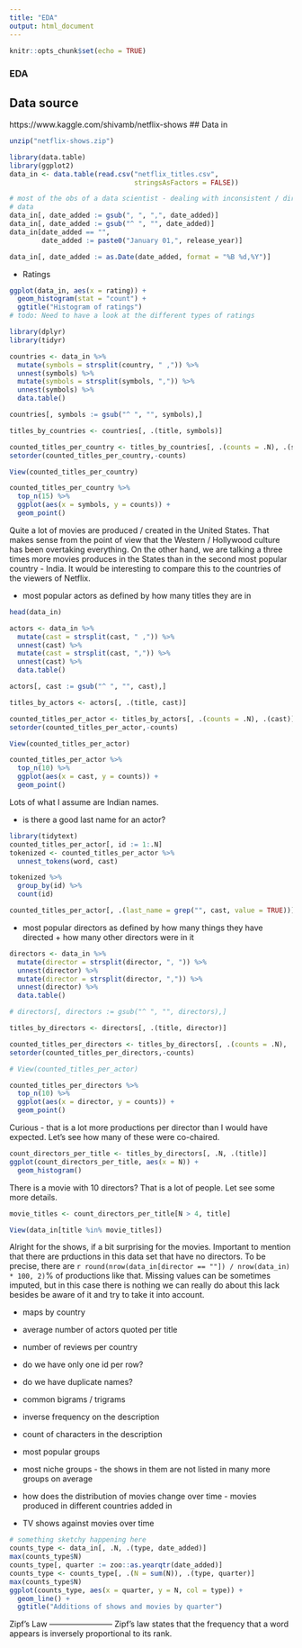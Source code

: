 ---
title: "EDA"
output: html_document
---

```{r setup, include=FALSE}
knitr::opts_chunk$set(echo = TRUE)
```


### EDA

## Data source
https://www.kaggle.com/shivamb/netflix-shows
## Data in 
```{r, eval = FALSE}
unzip("netflix-shows.zip")
```

```{r}
library(data.table)
library(ggplot2)
data_in <- data.table(read.csv("netflix_titles.csv", 
                               stringsAsFactors = FALSE))

# most of the obs of a data scientist - dealing with inconsistent / dirty 
# data
data_in[, date_added := gsub(", ", ",", date_added)]
data_in[, date_added := gsub("^ ", "", date_added)]
data_in[date_added == "", 
        date_added := paste0("January 01,", release_year)]

data_in[, date_added := as.Date(date_added, format = "%B %d,%Y")]
```

- Ratings

```{r}
ggplot(data_in, aes(x = rating)) +
  geom_histogram(stat = "count") +
  ggtitle("Histogram of ratings")
# todo: Need to have a look at the different types of ratings
```
```{r}
library(dplyr)
library(tidyr)

countries <- data_in %>% 
  mutate(symbols = strsplit(country, " ,")) %>%
  unnest(symbols) %>%
  mutate(symbols = strsplit(symbols, ",")) %>%
  unnest(symbols) %>%
  data.table()

countries[, symbols := gsub("^ ", "", symbols),]

```

```{r}

titles_by_countries <- countries[, .(title, symbols)]

counted_titles_per_country <- titles_by_countries[, .(counts = .N), .(symbols)]
setorder(counted_titles_per_country,-counts)

View(counted_titles_per_country)

counted_titles_per_country %>%
  top_n(15) %>%
  ggplot(aes(x = symbols, y = counts)) +
  geom_point()

```

Quite a lot of movies are produced / created in the United States. That makes 
sense from the point of view that the Western / Hollywood culture has been 
overtaking everything. On the other hand, we are talking a three times more
movies produces in the States than in the second most popular country - India.
It would be interesting to compare this to the countries of the viewers of 
Netflix.

- most popular actors as defined by how many titles they are in
```{r}
head(data_in)

actors <- data_in %>% 
  mutate(cast = strsplit(cast, " ,")) %>%
  unnest(cast) %>%
  mutate(cast = strsplit(cast, ",")) %>%
  unnest(cast) %>%
  data.table()

actors[, cast := gsub("^ ", "", cast),]

titles_by_actors <- actors[, .(title, cast)]

counted_titles_per_actor <- titles_by_actors[, .(counts = .N), .(cast)]
setorder(counted_titles_per_actor,-counts)

View(counted_titles_per_actor)

counted_titles_per_actor %>%
  top_n(10) %>%
  ggplot(aes(x = cast, y = counts)) +
  geom_point()

```
Lots of what I assume are Indian names.


- is there a good last name for an actor?
```{r}
library(tidytext)
counted_titles_per_actor[, id := 1:.N]
tokenized <- counted_titles_per_actor %>%
  unnest_tokens(word, cast)

tokenized %>%
  group_by(id) %>%
  count(id)

counted_titles_per_actor[, .(last_name = grep("", cast, value = TRUE))]
```


- most popular directors as defined by how many things they have directed + 
how many other directors were in it

```{r}
directors <- data_in %>% 
  mutate(director = strsplit(director, ", ")) %>%
  unnest(director) %>%
  mutate(director = strsplit(director, ",")) %>%
  unnest(director) %>%
  data.table()

# directors[, directors := gsub("^ ", "", directors),]

titles_by_directors <- directors[, .(title, director)]

counted_titles_per_directors <- titles_by_directors[, .(counts = .N), .(director)]
setorder(counted_titles_per_directors,-counts)

# View(counted_titles_per_actor)

counted_titles_per_directors %>%
  top_n(10) %>%
  ggplot(aes(x = director, y = counts)) +
  geom_point()

```

Curious - that is a lot more productions per director than I would have 
expected. Let's see how many of these were co-chaired.

```{r}
count_directors_per_title <- titles_by_directors[, .N, .(title)]
ggplot(count_directors_per_title, aes(x = N)) +
  geom_histogram()
```

There is a movie with 10 directors? That is a lot of people. Let see some more 
details.

```{r}
movie_titles <- count_directors_per_title[N > 4, title]

View(data_in[title %in% movie_titles])

```

Alright for the shows, if a bit surprising for the movies. Important to mention 
that there are prductions in this data set that have no directors. To be precise,
there are `r round(nrow(data_in[director == ""]) / nrow(data_in) * 100, 2)`%
of productions like that. 
Missing values can be sometimes imputed, but in this case there is nothing we
can really do about this lack besides be aware of it and try to take it into 
account. 


- maps by country
- average number of actors quoted per title
- number of reviews per country
- do we have only one id per row?
- do we have duplicate names? 
- common bigrams / trigrams
- inverse frequency on the description
- count of characters in the description
- most popular groups
- most niche groups - the shows in them are not listed in many more groups on 
average
- how does the distribution of movies change over time - movies produced in 
different countries added in 

- TV shows against movies over time
```{r}
# something sketchy happening here
counts_type <- data_in[, .N, .(type, date_added)]
max(counts_type$N)
counts_type[, quarter := zoo::as.yearqtr(date_added)]
counts_type <- counts_type[, .(N = sum(N)), .(type, quarter)]
max(counts_type$N)
ggplot(counts_type, aes(x = quarter, y = N, col = type)) +
  geom_line() +
  ggtitle("Additions of shows and movies by quarter")
```

Zipf's Law ------------------------
Zipf’s law states that the frequency that a word appears is inversely 
proportional to its rank.
